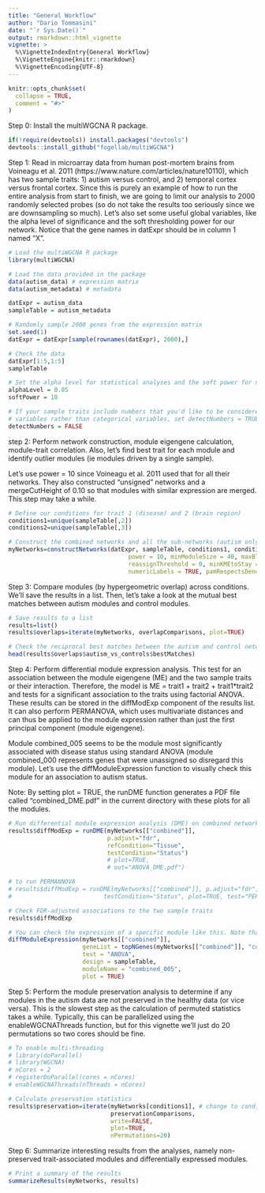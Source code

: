 ```yaml
---
title: "General Workflow"
author: "Dario Tommasini"
date: "`r Sys.Date()`"
output: rmarkdown::html_vignette
vignette: >
  %\VignetteIndexEntry{General Workflow}
  %\VignetteEngine{knitr::rmarkdown}
  %\VignetteEncoding{UTF-8}
---
```


```r
knitr::opts_chunk$set(
  collapse = TRUE,
  comment = "#>"
)
```

Step 0: Install the multiWGCNA R package. 

```r
if(!require(devtools)) install.packages("devtools")
devtools::install_github("fogellab/multiWGCNA")
```

Step 1: Read in microarray data from human post-mortem brains from Voineagu et al. 2011 (https://www.nature.com/articles/nature10110), which has two sample traits: 1) autism versus control, and 2) temporal cortex versus frontal cortex. Since this is purely an example of how to run the entire analysis from start to finish, we are going to limit our analysis to 2000 randomly selected probes (so do not take the results too seriously since we are downsampling so much). Let's also set some useful global variables, like the alpha level of significance and the soft thresholding power for our network. Notice that the gene names in datExpr should be in column 1 named "X".  

```r
# Load the multiWGCNA R package
library(multiWGCNA)

# Load the data provided in the package
data(autism_data) # expression matrix
data(autism_metadata) # metadata

datExpr = autism_data
sampleTable = autism_metadata

# Randomly sample 2000 genes from the expression matrix
set.seed(1)
datExpr = datExpr[sample(rownames(datExpr), 2000),]

# Check the data
datExpr[1:5,1:5]
sampleTable

# Set the alpha level for statistical analyses and the soft power for network construction
alphaLevel = 0.05
softPower = 10

# If your sample traits include numbers that you'd like to be considered numerical 
# variables rather than categorical variables, set detectNumbers = TRUE
detectNumbers = FALSE
```

step 2: Perform network construction, module eigengene calculation, module-trait correlation. Also, let's find best trait for each module and identify outlier modules (ie modules driven by a single sample). 

Let's use power = 10 since Voineagu et al. 2011 used that for all their networks. They also constructed "unsigned" networks and a mergeCutHeight of 0.10 so that modules with similar expression are merged. This step may take a while. 

```r
# Define our conditions for trait 1 (disease) and 2 (brain region)
conditions1=unique(sampleTable[,2])
conditions2=unique(sampleTable[,3])

# Construct the combined networks and all the sub-networks (autism only, controls only, FC only, and TC only)
myNetworks=constructNetworks(datExpr, sampleTable, conditions1, conditions2, networkType = "unsigned", 
                                  power = 10, minModuleSize = 40, maxBlockSize = 25000,
                                  reassignThreshold = 0, minKMEtoStay = 0.7, mergeCutHeight = 0.10,
                                  numericLabels = TRUE, pamRespectsDendro = FALSE, verbose=3)
```

Step 3: Compare modules (by hypergeometric overlap) across conditions. We'll save the results in a list. Then, let's take a look at the mutual best matches between autism modules and control modules. 

```r
# Save results to a list
results=list()
results$overlaps=iterate(myNetworks, overlapComparisons, plot=TRUE)

# Check the reciprocal best matches between the autism and control networks
head(results$overlaps$autism_vs_controls$bestMatches)
```

Step 4: Perform differential module expression analysis. This test for an association between the module eigengene (ME) and the two sample traits or their interaction. Therefore, the model is ME = trait1 + trait2 + trait1*trait2 and tests for a significant association to the traits using factorial ANOVA. These results can be stored in the diffModExp component of the results list. It can also perform PERMANOVA, which uses multivariate distances and can thus be applied to the module expression rather than just the first principal component (module eigengene). 

Module combined_005 seems to be the module most significantly associated with disease status using standard ANOVA (module combined_000 represents genes that were unassigned so disregard this module). Let's use the diffModuleExpression function to visually check this module for an association to autism status. 

Note: By setting plot = TRUE, the runDME function generates a PDF file called "combined_DME.pdf" in the current directory with these plots for all the modules. 

```r
# Run differential module expression analysis (DME) on combined networks
results$diffModExp = runDME(myNetworks[["combined"]], 
                            p.adjust="fdr", 
                            refCondition="Tissue", 
                            testCondition="Status") 
                            # plot=TRUE, 
                            # out="ANOVA_DME.pdf")

# to run PERMANNOVA
# results$diffModExp = runDME(myNetworks[["combined"]], p.adjust="fdr", refCondition="Tissue", 
#                          testCondition="Status", plot=TRUE, test="PERMANOVA", out="PERMANOVA_DME.pdf")

# Check FDR-adjusted associations to the two sample traits
results$diffModExp

# You can check the expression of a specific module like this. Note that the values reported in the bottom panel title are p-values and not FDR-adjusted like in results$diffModExp
diffModuleExpression(myNetworks[["combined"]], 
                     geneList = topNGenes(myNetworks[["combined"]], "combined_005"), 
                     test = "ANOVA",
                     design = sampleTable,
                     moduleName = "combined_005",
                     plot = TRUE)

```

Step 5: Perform the module preservation analysis to determine if any  modules in the autism data are not preserved in the healthy data (or vice versa). This is the slowest step as the calculation of permuted statistics takes a while. Typically, this can be parallelized using the enableWGCNAThreads function, but for this vignette we'll just do 20 permutations so two cores should be fine.   

```r
# To enable multi-threading
# library(doParallel)
# library(WGCNA)
# nCores = 2
# registerDoParallel(cores = nCores)
# enableWGCNAThreads(nThreads = nCores)

# Calculate preservation statistics
results$preservation=iterate(myNetworks[conditions1], # change to conditions2 to perform comparison between FC and TC
                             preservationComparisons, 
                             write=FALSE, 
                             plot=TRUE, 
                             nPermutations=20)
```

Step 6: Summarize interesting results from the analyses, namely non-preserved trait-associated modules and differentially expressed modules. 

```r
# Print a summary of the results
summarizeResults(myNetworks, results)
```
